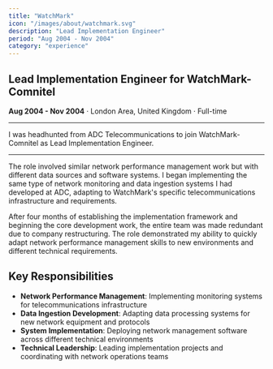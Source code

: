 ```yaml
---
title: "WatchMark"
icon: "/images/about/watchmark.svg"
description: "Lead Implementation Engineer"
period: "Aug 2004 - Nov 2004"
category: "experience"
---
```


## Lead Implementation Engineer for WatchMark-Comnitel

**Aug 2004 - Nov 2004** · London Area, United Kingdom · Full-time

---

I was headhunted from ADC Telecommunications to join WatchMark-Comnitel as Lead Implementation Engineer. 

---

The role involved similar network performance management work but with different data sources and software systems. I began implementing the same type of network monitoring and data ingestion systems I had developed at ADC, adapting to WatchMark's specific telecommunications infrastructure and requirements.

After four months of establishing the implementation framework and beginning the core development work, the entire team was made redundant due to company restructuring. The role demonstrated my ability to quickly adapt network performance management skills to new environments and different technical requirements.

## Key Responsibilities

- **Network Performance Management**: Implementing monitoring systems for telecommunications infrastructure
- **Data Ingestion Development**: Adapting data processing systems for new network equipment and protocols
- **System Implementation**: Deploying network management software across different technical environments
- **Technical Leadership**: Leading implementation projects and coordinating with network operations teams